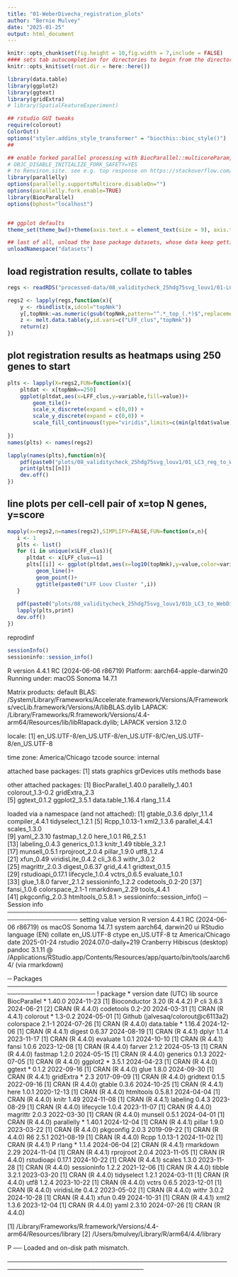 ```yaml
---
title: "01-WeberDivecha_registration_plots"
author: "Bernie Mulvey"
date: "2025-01-25"
output: html_document
---
```


```r
knitr::opts_chunk$set(fig.height = 10,fig.width = 7,include = FALSE)
#### sets tab autocompletion for directories to begin from the directory containing the .Rproj session, instead of the script's directory if different
knitr::opts_knit$set(root.dir = here::here())

library(data.table)
library(ggplot2)
library(ggtext)
library(gridExtra)
# library(SpatialFeatureExperiment)

## rstudio GUI tweaks
require(colorout)
ColorOut()
options("styler.addins_style_transformer" = "biocthis::bioc_style()")
##

## enable forked parallel processing with BiocParallel::multicoreParam, future::, etc. seemed to need this a couple times, but otherwise havent so its here as a preventative measure. part of this is adding the line 
# OBJC_DISABLE_INITIALIZE_FORK_SAFETY=YES
# to Renviron.site. see e.g. top response on https://stackoverflow.com/questions/73638290/python-on-mac-is-it-safe-to-set-objc-disable-initialize-fork-safety-yes-globall 
library(parallelly)
options(parallelly.supportsMulticore.disableOn="")
options(parallelly.fork.enable=TRUE)
library(BiocParallel)
options(bphost="localhost")


## ggplot defaults
theme_set(theme_bw()+theme(axis.text.x = element_text(size = 9), axis.title.x = element_text(size = 8), axis.text.y = element_text(size = 8), axis.title.y = element_text(size =9), plot.title = element_markdown(size = 11,hjust=0.5), strip.text = element_text(size=11), legend.text = element_text(size=8), legend.title = element_text(size=9,hjust=0.5)))

## last of all, unload the base package datasets, whose data keep getting in the way of autocompletions (e.g., Theoph is priortized over TRUE)
unloadNamespace("datasets")
```

## load registration results, collate to tables
```r
regs <- readRDS("processed-data/08_validitycheck_25hdg75svg_louv1/01-LC3_registration_to_WeberDivecha23.RDS")

regs2 <- lapply(regs,function(x){
    y <- rbindlist(x,idcol="topNmk")
    y[,topNmk:=as.numeric(gsub(topNmk,pattern="^.*_top_(.*)$",replacement="\\1"))]
    z <- melt.data.table(y,id.vars=c("LFF_clus","topNmk"))
    return(z)
})
```


## plot registration results as heatmaps using 250 genes to start
```r
plts <- lapply(X=regs2,FUN=function(x){
    pltdat <- x[topNmk==250]
    ggplot(pltdat,aes(x=LFF_clus,y=variable,fill=value))+
        geom_tile()+
        scale_x_discrete(expand = c(0,0)) +
        scale_y_discrete(expand = c(0,0)) +
        scale_fill_continuous(type="viridis",limits=c(min(pltdat$value),max(pltdat$value)))
    
})
names(plts) <- names(regs2)

lapply(names(plts),function(n){
    pdf(paste0("plots/08_validitycheck_25hdg75svg_louv1/01_LC3_reg_to_WebDiv_",n,"top250.pdf"),height=8,width=10)
    print(plts[[n]])
    dev.off()
})
```

## line plots per cell-cell pair of x=top N genes, y=score
```r
mapply(x=regs2,n=names(regs2),SIMPLIFY=FALSE,FUN=function(x,n){
   i <- 1
   plts <- list()
   for (i in unique(x$LFF_clus)){
      pltdat <- x[LFF_clus==i]
      plts[[i]] <- ggplot(pltdat,aes(x=log10(topNmk),y=value,color=variable))+
         geom_line()+
         geom_point()+
         ggtitle(paste0("LFF Louv Cluster ",i))
   }
   
   pdf(paste0("plots/08_validitycheck_25hdg75svg_louv1/01b_LC3_to_WebDiv_",n,".pdf"),height=8,width=10,onefile=TRUE)
   lapply(plts,print)
   dev.off()
})
```

reprodinf 
```r
sessionInfo()
sessioninfo::session_info()
```
R version 4.4.1 RC (2024-06-06 r86719)
Platform: aarch64-apple-darwin20
Running under: macOS Sonoma 14.7.1

Matrix products: default
BLAS:   /System/Library/Frameworks/Accelerate.framework/Versions/A/Frameworks/vecLib.framework/Versions/A/libBLAS.dylib 
LAPACK: /Library/Frameworks/R.framework/Versions/4.4-arm64/Resources/lib/libRlapack.dylib;  LAPACK version 3.12.0

locale:
[1] en_US.UTF-8/en_US.UTF-8/en_US.UTF-8/C/en_US.UTF-8/en_US.UTF-8

time zone: America/Chicago
tzcode source: internal

attached base packages:
[1] stats     graphics  grDevices utils     methods   base     

other attached packages:
[1] BiocParallel_1.40.0 parallelly_1.40.1   colorout_1.3-0.2    gridExtra_2.3      
[5] ggtext_0.1.2        ggplot2_3.5.1       data.table_1.16.4   rlang_1.1.4        

loaded via a namespace (and not attached):
 [1] gtable_0.3.6      dplyr_1.1.4       compiler_4.4.1    tidyselect_1.2.1 
 [5] Rcpp_1.0.13-1     xml2_1.3.6        parallel_4.4.1    scales_1.3.0     
 [9] yaml_2.3.10       fastmap_1.2.0     here_1.0.1        R6_2.5.1         
[13] labeling_0.4.3    generics_0.1.3    knitr_1.49        tibble_3.2.1     
[17] munsell_0.5.1     rprojroot_2.0.4   pillar_1.9.0      utf8_1.2.4       
[21] xfun_0.49         viridisLite_0.4.2 cli_3.6.3         withr_3.0.2      
[25] magrittr_2.0.3    digest_0.6.37     grid_4.4.1        gridtext_0.1.5   
[29] rstudioapi_0.17.1 lifecycle_1.0.4   vctrs_0.6.5       evaluate_1.0.1   
[33] glue_1.8.0        farver_2.1.2      sessioninfo_1.2.2 codetools_0.2-20 
[37] fansi_1.0.6       colorspace_2.1-1  rmarkdown_2.29    tools_4.4.1      
[41] pkgconfig_2.0.3   htmltools_0.5.8.1
> sessioninfo::session_info()
─ Session info ──────────────────────────────────────────────────────────────────
 setting  value
 version  R version 4.4.1 RC (2024-06-06 r86719)
 os       macOS Sonoma 14.7.1
 system   aarch64, darwin20
 ui       RStudio
 language (EN)
 collate  en_US.UTF-8
 ctype    en_US.UTF-8
 tz       America/Chicago
 date     2025-01-24
 rstudio  2024.07.0-daily+219 Cranberry Hibiscus (desktop)
 pandoc   3.1.11 @ /Applications/RStudio.app/Contents/Resources/app/quarto/bin/tools/aarch64/ (via rmarkdown)

─ Packages ──────────────────────────────────────────────────────────────────────
 ! package      * version  date (UTC) lib source
   BiocParallel * 1.40.0   2024-11-23 [1] Bioconductor 3.20 (R 4.4.2)
 P cli            3.6.3    2024-06-21 [2] CRAN (R 4.4.0)
   codetools      0.2-20   2024-03-31 [1] CRAN (R 4.4.1)
   colorout     * 1.3-0.2  2024-05-01 [1] Github (jalvesaq/colorout@c6113a2)
   colorspace     2.1-1    2024-07-26 [1] CRAN (R 4.4.0)
   data.table   * 1.16.4   2024-12-06 [1] CRAN (R 4.4.1)
   digest         0.6.37   2024-08-19 [1] CRAN (R 4.4.1)
   dplyr          1.1.4    2023-11-17 [1] CRAN (R 4.4.0)
   evaluate       1.0.1    2024-10-10 [1] CRAN (R 4.4.1)
   fansi          1.0.6    2023-12-08 [1] CRAN (R 4.4.0)
   farver         2.1.2    2024-05-13 [1] CRAN (R 4.4.0)
   fastmap        1.2.0    2024-05-15 [1] CRAN (R 4.4.0)
   generics       0.1.3    2022-07-05 [1] CRAN (R 4.4.0)
   ggplot2      * 3.5.1    2024-04-23 [1] CRAN (R 4.4.0)
   ggtext       * 0.1.2    2022-09-16 [1] CRAN (R 4.4.0)
   glue           1.8.0    2024-09-30 [1] CRAN (R 4.4.1)
   gridExtra    * 2.3      2017-09-09 [1] CRAN (R 4.4.0)
   gridtext       0.1.5    2022-09-16 [1] CRAN (R 4.4.0)
   gtable         0.3.6    2024-10-25 [1] CRAN (R 4.4.1)
   here           1.0.1    2020-12-13 [1] CRAN (R 4.4.0)
   htmltools      0.5.8.1  2024-04-04 [1] CRAN (R 4.4.0)
   knitr          1.49     2024-11-08 [1] CRAN (R 4.4.1)
   labeling       0.4.3    2023-08-29 [1] CRAN (R 4.4.0)
   lifecycle      1.0.4    2023-11-07 [1] CRAN (R 4.4.0)
   magrittr       2.0.3    2022-03-30 [1] CRAN (R 4.4.0)
   munsell        0.5.1    2024-04-01 [1] CRAN (R 4.4.0)
   parallelly   * 1.40.1   2024-12-04 [1] CRAN (R 4.4.1)
   pillar         1.9.0    2023-03-22 [1] CRAN (R 4.4.0)
   pkgconfig      2.0.3    2019-09-22 [1] CRAN (R 4.4.0)
   R6             2.5.1    2021-08-19 [1] CRAN (R 4.4.0)
   Rcpp           1.0.13-1 2024-11-02 [1] CRAN (R 4.4.1)
 P rlang        * 1.1.4    2024-06-04 [2] CRAN (R 4.4.1)
   rmarkdown      2.29     2024-11-04 [1] CRAN (R 4.4.1)
   rprojroot      2.0.4    2023-11-05 [1] CRAN (R 4.4.0)
   rstudioapi     0.17.1   2024-10-22 [1] CRAN (R 4.4.1)
   scales         1.3.0    2023-11-28 [1] CRAN (R 4.4.0)
   sessioninfo    1.2.2    2021-12-06 [1] CRAN (R 4.4.0)
   tibble         3.2.1    2023-03-20 [1] CRAN (R 4.4.0)
   tidyselect     1.2.1    2024-03-11 [1] CRAN (R 4.4.0)
   utf8           1.2.4    2023-10-22 [1] CRAN (R 4.4.0)
   vctrs          0.6.5    2023-12-01 [1] CRAN (R 4.4.0)
   viridisLite    0.4.2    2023-05-02 [1] CRAN (R 4.4.0)
   withr          3.0.2    2024-10-28 [1] CRAN (R 4.4.1)
   xfun           0.49     2024-10-31 [1] CRAN (R 4.4.1)
   xml2           1.3.6    2023-12-04 [1] CRAN (R 4.4.0)
   yaml           2.3.10   2024-07-26 [1] CRAN (R 4.4.0)

 [1] /Library/Frameworks/R.framework/Versions/4.4-arm64/Resources/library
 [2] /Users/bmulvey/Library/R/arm64/4.4/library

 P ── Loaded and on-disk path mismatch.

─────────────────────────────────────────────────────────────────────────────────
